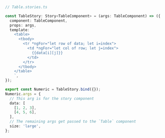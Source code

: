 ```ts
// Table.stories.ts

const TableStory: Story<TableComponent> = (args: TableComponent) => ({
  component: TableComponent,
  props: args,
  template: `
    <table>
      <tbody>
        <tr *ngFor="let row of data; let i=index">
          <td *ngFor="let col of row; let j=index">
            {{data[i][j]}}
          </td>
        </tr>
      </tbody>
    </table>
    `,
});

export const Numeric = TableStory.bind({});
Numeric.args = {
  // This arg is for the story component
  data: [
    [1, 2, 3],
    [4, 5, 6],
  ],
  // The remaining args get passed to the `Table` component
  size: 'large',
};
```
